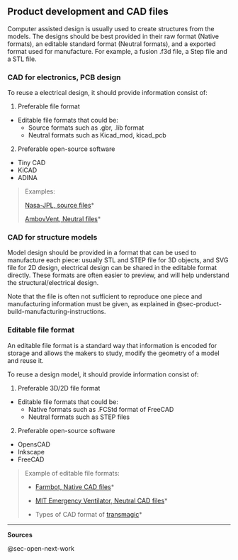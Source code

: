 ## Product development and CAD files

Computer assisted design is usually used to create structures from the models. The designs should be best provided in their raw format (Native formats), an editable standard format (Neutral formats), and a exported format used for manufacture. For example, a fusion .f3d file, a Step file and a STL file.

### CAD for electronics, PCB design

To reuse a electrical design, it should provide information consist of:

1.  Preferable file format

-   Editable file formats that could be:
    -   Source formats such as .gbr, .lib format\
    -   Neutral formats such as Kicad_mod, kicad_pcb

2.  Preferable open-source software

-   Tiny CAD
-   KiCAD
-   ADINA

> Examples:
>
> [Nasa-JPL, source files](https://github.com/nasa-jpl/open-source-rover/tree/master/electrical/pcb/arduino_uno_sheild/gerbers/rev_b)\*
>
> [AmbovVent, Neutral files](https://github.com/AmboVent-1690-108/AmboVent/tree/master/1-Electronics)\*


### CAD for structure models

Model design should be provided in a format that can be used to manufacture each piece: usually STL and STEP file for 3D objects, and SVG file for 2D design, electrical design can be shared in the editable format directly. These formats are often easier to preview, and will help understand the structural/electrical design.

Note that the file is often not sufficient to reproduce one piece and manufacturing information must be given, as explained in @sec-product-build-manufacturing-instructions.


### Editable file format 

 
An editable file format is a standard way that information is encoded for storage and allows the makers to study, modify the geometry of a model and reuse it.

To reuse a design model, it should provide information consist of:

 1. Preferable 3D/2D file format
   - Editable file formats that could be:
     - Native formats such as .FCStd format of FreeCAD 
     - Neutral formats such as STEP files
 2. Preferable open-source software 
   - OpensCAD
   - Inkscape
   - FreeCAD



 
> Example of editable file formats:
>
> - [Farmbot, Native CAD files](https://genesis.farm.bot/v1.5/Extras/cad)*
>
> - [MIT Emergency Ventilator, Neutral CAD files](https://e-vent.mit.edu/resources/downloads/)*
>
> - Types of CAD format of [transmagic](https://transmagic.com/cad-formats/)*

 ------------------------------------------------------------------------

**Sources**

@sec-open-next-work


 


